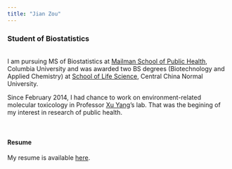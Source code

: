 ```yaml
---
title: "Jian Zou"
---
```


### Student of Biostatistics
<br>
I am pursuing MS of Biostatistics at [Mailman School of Public Health](https://www.mailman.columbia.edu/), Columbia University and was awarded two BS degrees (Biotechnology and Applied Chemistry) at [School of Life Science](http://bio.ccnu.edu.cn/), Central China Normal University.  

Since February 2014, I had chance to work on environment-related molecular toxicology in Professor [Xu Yang](http://bio.ccnu.edu.cn/info/1053/2297.htm)'s lab. That was the begining of my interest in research of public health.

<br>

#### Resume
My resume is available [here](downloads/CV_JianZou.pdf).
